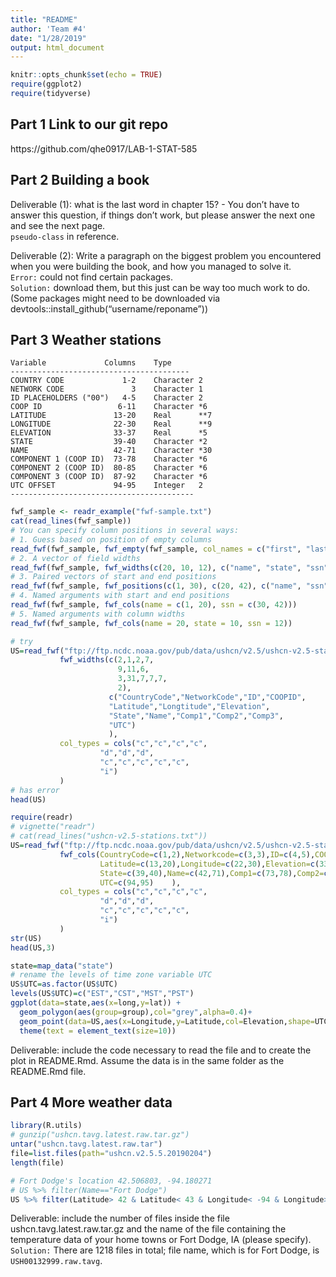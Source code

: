 ```yaml
---
title: "README"
author: 'Team #4'
date: "1/28/2019"
output: html_document
---
```


```r
knitr::opts_chunk$set(echo = TRUE)
require(ggplot2)
require(tidyverse)
```

## Part 1 Link to our git repo  
https://github.com/qhe0917/LAB-1-STAT-585 

## Part 2 Building a book   
Deliverable (1): what is the last word in chapter 15? - You don't have to answer this question, if things don't work, but please answer the next one and see the next page.  
`pseudo-class` in reference.

Deliverable (2): Write a paragraph on the biggest problem you encountered when you were building the book, and how you managed to solve it.  
`Error:` could not find certain packages.   
`Solution:` download them, but this just can be way too much work to do. (Some packages might need to be downloaded via devtools::install_github("username/reponame"))   


## Part 3 Weather stations   

	Variable             Columns    Type
	----------------------------------------
	COUNTRY CODE             1-2    Character 2
	NETWORK CODE               3    Character 1
	ID PLACEHOLDERS ("00")   4-5    Character 2
	COOP ID                 6-11    Character *6
	LATITUDE               13-20    Real      **7
	LONGITUDE              22-30    Real      **9
	ELEVATION              33-37    Real      *5
	STATE                  39-40    Character *2
	NAME                   42-71    Character *30
	COMPONENT 1 (COOP ID)  73-78    Character *6
	COMPONENT 2 (COOP ID)  80-85    Character *6
	COMPONENT 3 (COOP ID)  87-92    Character *6
	UTC OFFSET             94-95    Integer   2
	-----------------------------------------

```r
fwf_sample <- readr_example("fwf-sample.txt")
cat(read_lines(fwf_sample))
# You can specify column positions in several ways:
# 1. Guess based on position of empty columns
read_fwf(fwf_sample, fwf_empty(fwf_sample, col_names = c("first", "last", "state", "ssn")))
# 2. A vector of field widths
read_fwf(fwf_sample, fwf_widths(c(20, 10, 12), c("name", "state", "ssn")))
# 3. Paired vectors of start and end positions
read_fwf(fwf_sample, fwf_positions(c(1, 30), c(20, 42), c("name", "ssn")))
# 4. Named arguments with start and end positions
read_fwf(fwf_sample, fwf_cols(name = c(1, 20), ssn = c(30, 42)))
# 5. Named arguments with column widths
read_fwf(fwf_sample, fwf_cols(name = 20, state = 10, ssn = 12))

# try
US=read_fwf("ftp://ftp.ncdc.noaa.gov/pub/data/ushcn/v2.5/ushcn-v2.5-stations.txt", 
           fwf_widths(c(2,1,2,7,
                        9,11,6,
                        3,31,7,7,7,
                        2),
                      c("CountryCode","NetworkCode","ID","COOPID",
                      "Latitude","Longtitude","Elevation",
                      "State","Name","Comp1","Comp2","Comp3",
                      "UTC")
                      ),
           col_types = cols("c","c","c","c",
                    "d","d","d",
                    "c","c","c","c","c",
                    "i")
           )
# has error
head(US)
```

```r
require(readr)
# vignette("readr")
# cat(read_lines("ushcn-v2.5-stations.txt"))
US=read_fwf("ftp://ftp.ncdc.noaa.gov/pub/data/ushcn/v2.5/ushcn-v2.5-stations.txt", 
           fwf_cols(CountryCode=c(1,2),Networkcode=c(3,3),ID=c(4,5),COOPID=c(6,11),
                    Latitude=c(13,20),Longitude=c(22,30),Elevation=c(33,37),
                    State=c(39,40),Name=c(42,71),Comp1=c(73,78),Comp2=c(80,85),Comp3=c(87,92),
                    UTC=c(94,95)    ),
           col_types = cols("c","c","c","c",
                    "d","d","d",
                    "c","c","c","c","c",
                    "i")
           )
str(US)
head(US,3)

state=map_data("state")
# rename the levels of time zone variable UTC
US$UTC=as.factor(US$UTC)
levels(US$UTC)=c("EST","CST","MST","PST")
ggplot(data=state,aes(x=long,y=lat)) + 
  geom_polygon(aes(group=group),col="grey",alpha=0.4)+
  geom_point(data=US,aes(x=Longitude,y=Latitude,col=Elevation,shape=UTC),size=0.8) +  
  theme(text = element_text(size=10)) 

```

Deliverable: include the code necessary to read the file and to create the plot in README.Rmd. Assume the data is in the same folder as the README.Rmd file.

## Part 4 More weather data
```r
library(R.utils)
# gunzip("ushcn.tavg.latest.raw.tar.gz")
untar("ushcn.tavg.latest.raw.tar")
file=list.files(path="ushcn.v2.5.5.20190204")
length(file)

# Fort Dodge's location 42.506803, -94.180271
# US %>% filter(Name=="Fort Dodge")
US %>% filter(Latitude> 42 & Latitude< 43 & Longitude< -94 & Longitude> -95)
```

Deliverable: include the number of files inside the file ushcn.tavg.latest.raw.tar.gz and the name of the file containing the temperature data of your home towns or Fort Dodge, IA (please specify).
`Solution:` There are 1218 files in total; file name, which is for Fort Dodge, is `USH00132999.raw.tavg`.



